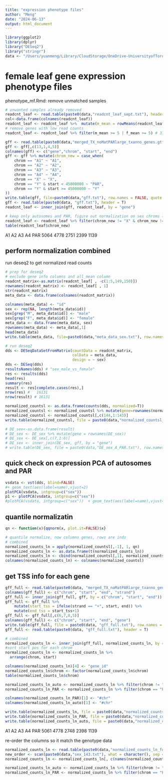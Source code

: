 ```yaml
---
title: "expression phenotype files"
author: "Meng"
date: "2024-06-13"
output: html_document
---
```


```r
library(ggplot2)
library(dplyr)
library("DESeq2")
library("stringr")
data <- "/Users/yuanmeng/Library/CloudStorage/OneDrive-UniversityofToronto/Manuscripts/rumex_eqtl/"
```


# female leaf gene expression phenotype files
phenotype_mf.Rmd: remove unmatched samples
```r
# unwanted samples already removed
readcnt_leaf <- read.table(paste0(data,"readcnt_leaf_sept.txt"), header = T, check.names = F)
col<-data.frame(colnames(readcnt_leaf))
readcnt_leaf <- readcnt_leaf %>%  mutate(m_mean = rowMeans(readcnt_leaf[,c(2:70)] )) %>% mutate(f_mean = rowMeans(readcnt_leaf[,c(71:144)] ))
# remove genes with low read counts
readcnt_leaf <- readcnt_leaf %>% filter(m_mean >= 5 | f_mean >= 5) # 37659 -> 19494

gff <- read.table(paste0(data,"merged_TX_noMatPARlarge_txanno_genes.gtf"))
gff <- gff[,c(13,1,4,5)]
colnames(gff) <- c("gene","chrom", "start", "end")
gff <- gff %>% mutate(chrom_new = case_when(
    chrom == "A1" ~ "A1",
    chrom == "A2" ~ "A2",
    chrom == "A3" ~ "A3",
    chrom == "A4" ~ "A4",
    chrom == "X" ~ "X",
    chrom == "Y" & start < 45000000 ~ "PAR",
    chrom == "Y" & start >= 45000000 ~ "Y"
))
write.table(gff, file=paste0(data,"gff.txt"), row.names = FALSE, quote = F, sep = "\t")
gff <- read.table(paste0(data, "gff.txt"), header = T)
readcnt_leaf <- inner_join(gff, readcnt_leaf, by = "gene")

# keep only autosomes and PAR, figure out normalization on sex chroms later
readcnt_leaf <- readcnt_leaf %>% filter(chrom_new != "X" & chrom_new != "Y") # 19486 -> 16131
table(readcnt_leaf$chrom_new)
```
A1   A2   A3   A4  PAR 
5064 4778 2751 2399 1139

## perform normalization combined 
run deseq2 to get normalized read counts

```r
# prep for deseq2
# exclude gene info columns and all_mean column
readcnt_matrix<-as.matrix(readcnt_leaf[ , -c(1:5,149,150)]) 
rownames(readcnt_matrix) <- readcnt_leaf[ , 1]
str(readcnt_matrix)
meta_data <- data.frame(colnames(readcnt_matrix))

colnames(meta_data) <- "id"
sex <- rep(NA, length(meta_data$id))
sex[grep("M", meta_data$id)] <- "male"
sex[grep("F", meta_data$id)] <- "female"
meta_data <- data.frame(meta_data, sex)
rownames(meta_data) <- meta_data[,1]
head(meta_data)
write.table(meta_data, file=paste0(data,"meta_data_sex.txt"), row.names = FALSE, quote = F)

# run deseq2
dds <- DESeqDataSetFromMatrix(countData = readcnt_matrix, 
                              colData = meta_data,
                              design = ~ sex)
dds <- DESeq(dds)
resultsNames(dds) # "sex_male_vs_female"
res <- results(dds)
head(res)
summary(res)
result <- res[complete.cases(res),]
nrow(res) #   16131
nrow(result) # 16131

normalized_countsl <- as.data.frame(counts(dds, normalized=T))
normalized_countsl <- normalized_countsl %>% mutate(gene=rownames(normalized_countsl)) 
normalized_countsl <- normalized_countsl[,c(144,1:143)]
write.table(normalized_countsl, file = paste0(data,"normalized_countsl_sept.txt"), row.names = FALSE, quote = F)

# DE_sex<-as.data.frame(result)
# DE_sex <- DE_sex %>% mutate(gene = rownames(DE_sex))
# DE_sex <- DE_sex[,c(7,1:6)]
# DE_sex <- inner_join(DE_sex, gff, by = "gene")
# write.table(DE_sex, file = paste0(data,"DE_sex_A_PAR.txt"), row.names = FALSE, quote = F)
```

## quick check on expression PCA of autosomes and PAR
```r
vsdata <- vst(dds, blind=FALSE)
#+ geom_text(aes(label=name),vjust=2)
plotPCA(vsdata, intgroup=c("sex"))  
p1 <- plotPCA(vsdata, intgroup=c("sex")) 
#plotPCA(vsdata, intgroup=c("sex"))  + geom_text(aes(label=name),vjust=2)
```


## quantile normalizatin
```r
qn <- function(x){qqnorm(x, plot.it=FALSE)$x}

# quantile normalize, now columns genes, rows are inds
# combined
normalized_counts_ln = apply(normalized_countsl[,-1], 1, qn)
normalized_counts_ln <- as.data.frame(t(normalized_counts_ln))
normalized_counts_ln <- cbind(normalized_countsl[,1], normalized_counts_ln)
colnames(normalized_counts_ln) <- colnames(normalized_countsl)

```


## get TSS info for each gene
```r
gff_full <- read.table(paste0(data, "merged_TX_noMatPARlarge_txanno_gene_full.bed"))
colnames(gff_full) <- c("chrom", "start", "end", "strand")
gff_full <- inner_join(gff_full, gff, by = c("chrom", "start", "end"))
gff_full <- gff_full %>%
    mutate(start_tss = ifelse(strand == "+", start, end)) %>%
    mutate(end_tss = start_tss+1) 
gff_full <- gff_full[,c(6,7,8,5)]
colnames(gff_full) <- c("chrom", "start", "end", "gene")
write.table(gff_full, file = paste0(data, "gff_full.txt"), row.names = FALSE, quote = F, sep = "\t")
gff_full <- read.table(paste0(data, "gff_full.txt"), header = T)

# combined
normalized_counts_ln <- inner_join(gff_full, normalized_counts_ln, by = "gene")
#sort start pos for each chrom
normalized_counts_ln <- normalized_counts_ln %>%
  arrange(chrom, start) 

colnames(normalized_counts_ln)[4] <- "gene_id"
normalized_counts_ln$chrom <- factor(normalized_counts_ln$chrom)
table(normalized_counts_ln$chrom)

normalized_counts_ln_auto <- normalized_counts_ln %>% filter(chrom != "PAR") # 14992
normalized_counts_ln_PAR <- normalized_counts_ln %>% filter(chrom == "PAR") # 1139

colnames(normalized_counts_ln_PAR)[1] <- "#chr"
colnames(normalized_counts_ln_auto)[1] <- "#chr"

write.table(normalized_counts_ln, file = paste0(data,"normalized_counts_ln_full.bed"), row.names = FALSE, quote = F, sep = "\t")
write.table(normalized_counts_ln_PAR, file = paste0(data,"normalized_counts_ln_PAR.bed"), row.names = FALSE, quote = F, sep = "\t")
write.table(normalized_counts_ln_auto, file = paste0(data,"normalized_counts_ln_auto.bed"), row.names = FALSE, quote = F, sep = "\t")
```
A1   A2   A3   A4  PAR 
5061 4778 2748 2398 1139 

re-order the columns so it match the genotype data
```r
normalized_counts_ln <- read.table(paste0(data,"normalized_counts_ln_full.bed"), header = T, check.names = F)
new_order <- scan(paste0(data,"sex_143.txt"), what = character(), sep = "\n")
normalized_counts_ln <- normalized_counts_ln[, c(names(normalized_counts_ln)[1:4], new_order)]

normalized_counts_ln_auto <- normalized_counts_ln %>% filter(chrom != "PAR") # 14992
normalized_counts_ln_PAR <- normalized_counts_ln %>% filter(chrom == "PAR") # 1139

```

